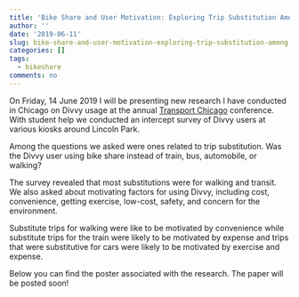 ```yaml
---
title: 'Bike Share and User Motivation: Exploring Trip Substitution Among Divvy Users'
author: ''
date: '2019-06-11'
slug: bike-share-and-user-motivation-exploring-trip-substitution-among-divvy-users
categories: []
tags:
  - bikeshare
comments: no
---
```

On Friday, 14 June 2019 I will be presenting new research I have conducted in Chicago on Divvy usage at the annual [Transport Chicago](http://www.transportchicago.org/) conference.  With student help we conducted an intercept survey of Divvy users at various kiosks around Lincoln Park.

Among the questions we asked were ones related to trip substitution. Was the Divvy user using bike share instead of train, bus, automobile, or walking?

The survey revealed that most substitutions were for walking and transit. We also asked about motivating factors for using Divvy, including cost, convenience, getting exercise, low-cost, safety, and concern for the environment.

Substitute trips for walking were like to be motivated by convenience while substitute trips for the train were likely to be motivated by expense and trips that were substitutive for cars were likely to be motivated by exercise and expense.

Below you can find the poster associated with the research. The paper will be posted soon!
